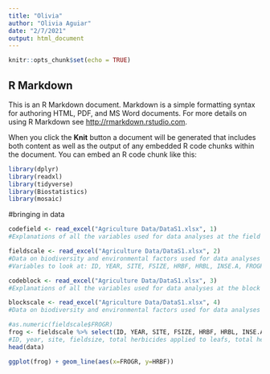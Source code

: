 ```yaml
---
title: "Olivia"
author: "Olivia Aguiar"
date: "2/7/2021"
output: html_document
---
```


```r
knitr::opts_chunk$set(echo = TRUE)
```

## R Markdown

This is an R Markdown document. Markdown is a simple formatting syntax for authoring HTML, PDF, and MS Word documents. For more details on using R Markdown see <http://rmarkdown.rstudio.com>.

When you click the **Knit** button a document will be generated that includes both content as well as the output of any embedded R code chunks within the document. You can embed an R code chunk like this:
```r
library(dplyr)
library(readxl)
library(tidyverse)
library(Biostatistics)
library(mosaic)
```

#bringing in data
```r
codefield <- read_excel("Agriculture Data/DataS1.xlsx", 1)
#Explanations of all the variables used for data analyses at the field scale (for plants, invertebrates, frogs, and fish).

fieldscale <- read_excel("Agriculture Data/DataS1.xlsx", 2)
#Data on biodiversity and environmental factors used for data analyses at the field scale (for plants, invertebrates, frogs, and fish).
#Variables to look at: ID, YEAR, SITE, FSIZE, HRBF, HRBL, INSE.A, FROGR, PLPHY, HYLA, TADPL, EFFRG, EFTRP

codeblock <- read_excel("Agriculture Data/DataS1.xlsx", 3)
#Explanations of all the variables used for data analyses at the block scale (for birds).

blockscale <- read_excel("Agriculture Data/DataS1.xlsx", 4)
#Data on biodiversity and environmental factors used for data analyses at the block scale (for birds).
```

```r
#as.numeric(fieldscale$FROGR)
frog <- fieldscale %>% select(ID, YEAR, SITE, FSIZE, HRBF, HRBL, INSE.A, FROGR, PLPHY, HYLA, TADPL, EFFRG, EFTRP) %>% filter(fieldscale, FROGR!='NA')
#ID, year, site, fieldsize, total herbicides applied to leafs, total herbicides applied to levees, any insecticides used in nursery boxes, native frog richness, abundance pelophylax frogs, abundance hyla japonica frogs, abundance tadpoles, survey efforts for frogs, survey efforts for tadpoles (number of traps)
head(data)

ggplot(frog) + geom_line(aes(x=FROGR, y=HRBF))

```




